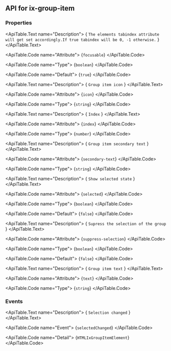 
## API for ix-group-item

### Properties

<ApiTable id="property-focusable">
  <ApiTable.PropertyHeader name="focusable" singleFramework="">
  </ApiTable.PropertyHeader>

  <ApiTable.Text name="Description">
    { `The elements tabindex attribute will get set accordingly.If true tabindex will be 0, -1 otherwise.` }
  </ApiTable.Text>

  <ApiTable.Code name="Attribute">
    {`focusable`}
  </ApiTable.Code>

  <ApiTable.Code name="Type">
   {`boolean`}
  </ApiTable.Code>

  <ApiTable.Code name="Default">
    {`true`}
  </ApiTable.Code>

</ApiTable>
<ApiTable id="property-icon">
  <ApiTable.PropertyHeader name="icon" singleFramework="">
  </ApiTable.PropertyHeader>

  <ApiTable.Text name="Description">
    { `Group item icon` }
  </ApiTable.Text>

  <ApiTable.Code name="Attribute">
    {`icon`}
  </ApiTable.Code>

  <ApiTable.Code name="Type">
   {`string`}
  </ApiTable.Code>


</ApiTable>
<ApiTable id="property-index">
  <ApiTable.PropertyHeader name="index" singleFramework="">
  </ApiTable.PropertyHeader>

  <ApiTable.Text name="Description">
    { `Index` }
  </ApiTable.Text>

  <ApiTable.Code name="Attribute">
    {`index`}
  </ApiTable.Code>

  <ApiTable.Code name="Type">
   {`number`}
  </ApiTable.Code>


</ApiTable>
<ApiTable id="property-secondaryText">
  <ApiTable.PropertyHeader name="secondaryText" singleFramework="">
  </ApiTable.PropertyHeader>

  <ApiTable.Text name="Description">
    { `Group item secondary text` }
  </ApiTable.Text>

  <ApiTable.Code name="Attribute">
    {`secondary-text`}
  </ApiTable.Code>

  <ApiTable.Code name="Type">
   {`string`}
  </ApiTable.Code>


</ApiTable>
<ApiTable id="property-selected">
  <ApiTable.PropertyHeader name="selected" singleFramework="">
  </ApiTable.PropertyHeader>

  <ApiTable.Text name="Description">
    { `Show selected state` }
  </ApiTable.Text>

  <ApiTable.Code name="Attribute">
    {`selected`}
  </ApiTable.Code>

  <ApiTable.Code name="Type">
   {`boolean`}
  </ApiTable.Code>

  <ApiTable.Code name="Default">
    {`false`}
  </ApiTable.Code>

</ApiTable>
<ApiTable id="property-suppressSelection">
  <ApiTable.PropertyHeader name="suppressSelection" singleFramework="">
  </ApiTable.PropertyHeader>

  <ApiTable.Text name="Description">
    { `Supress the selection of the group` }
  </ApiTable.Text>

  <ApiTable.Code name="Attribute">
    {`suppress-selection`}
  </ApiTable.Code>

  <ApiTable.Code name="Type">
   {`boolean`}
  </ApiTable.Code>

  <ApiTable.Code name="Default">
    {`false`}
  </ApiTable.Code>

</ApiTable>
<ApiTable id="property-text">
  <ApiTable.PropertyHeader name="text" singleFramework="">
  </ApiTable.PropertyHeader>

  <ApiTable.Text name="Description">
    { `Group item text` }
  </ApiTable.Text>

  <ApiTable.Code name="Attribute">
    {`text`}
  </ApiTable.Code>

  <ApiTable.Code name="Type">
   {`string`}
  </ApiTable.Code>


</ApiTable>


### Events

<ApiTable id="event-selectedChanged">
  <ApiTable.EventHeader name="selectedChanged">
  </ApiTable.EventHeader>

  <ApiTable.Text name="Description">
    { `Selection changed` }
  </ApiTable.Text>

  <ApiTable.Code name="Event">
    {`selectedChanged`}
  </ApiTable.Code>

  <ApiTable.Code name="Detail">
    {`HTMLIxGroupItemElement`}
  </ApiTable.Code>
</ApiTable>



